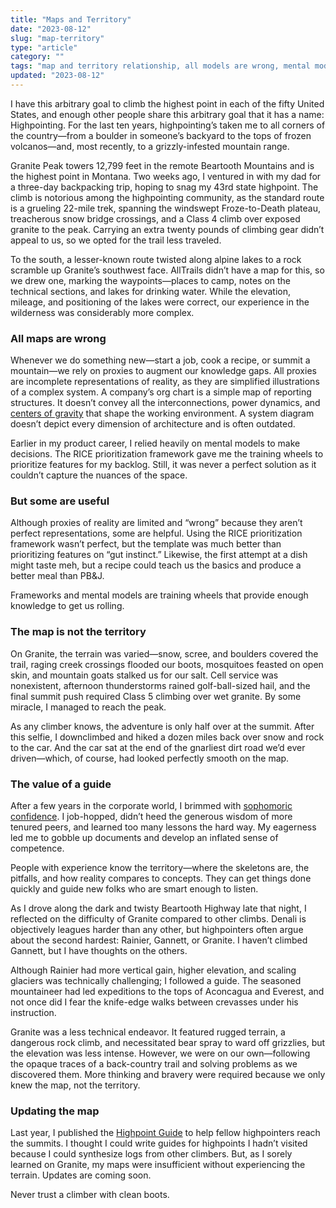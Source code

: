```yaml
---
title: "Maps and Territory"
date: "2023-08-12"
slug: "map-territory"
type: "article"
category: ""
tags: "map and territory relationship, all models are wrong, mental models"
updated: "2023-08-12"
---
```


I have this arbitrary goal to climb the highest point in each of the fifty United States, and enough other people share this arbitrary goal that it has a name: Highpointing. For the last ten years, highpointing’s taken me to all corners of the country—from a boulder in someone’s backyard to the tops of frozen volcanos—and, most recently, to a grizzly-infested mountain range.

Granite Peak towers 12,799 feet in the remote Beartooth Mountains and is the highest point in Montana. Two weeks ago, I ventured in with my dad for a three-day backpacking trip, hoping to snag my 43rd state highpoint. The climb is notorious among the highpointing community, as the standard route is a grueling 22-mile trek, spanning the windswept Froze-to-Death plateau, treacherous snow bridge crossings, and a Class 4 climb over exposed granite to the peak. Carrying an extra twenty pounds of climbing gear didn’t appeal to us, so we opted for the trail less traveled.

To the south, a lesser-known route twisted along alpine lakes to a rock scramble up Granite’s southwest face. AllTrails didn’t have a map for this, so we drew one, marking the waypoints—places to camp, notes on the technical sections, and lakes for drinking water. While the elevation, mileage, and positioning of the lakes were correct, our experience in the wilderness was considerably more complex.

### All maps are wrong
Whenever we do something new—start a job, cook a recipe, or summit a mountain—we rely on proxies to augment our knowledge gaps. All proxies are incomplete representations of reality, as they are simplified illustrations of a complex system. A company’s org chart is a simple map of reporting structures. It doesn’t convey all the interconnections, power dynamics, and [centers of gravity](../gravity) that shape the working environment. A system diagram doesn’t depict every dimension of architecture and is often outdated.

Earlier in my product career, I relied heavily on mental models to make decisions. The RICE prioritization framework gave me the training wheels to prioritize features for my backlog. Still, it was never a perfect solution as it couldn’t capture the nuances of the space.

### But some are useful
Although proxies of reality are limited and “wrong” because they aren’t perfect representations, some are helpful. Using the RICE prioritization framework wasn’t perfect, but the template was much better than prioritizing features on “gut instinct.” Likewise, the first attempt at a dish might taste meh, but a recipe could teach us the basics and produce a better meal than PB&J.

Frameworks and mental models are training wheels that provide enough knowledge to get us rolling.

### The map is not the territory
On Granite, the terrain was varied—snow, scree, and boulders covered the trail, raging creek crossings flooded our boots, mosquitoes feasted on open skin, and mountain goats stalked us for our salt. Cell service was nonexistent, afternoon thunderstorms rained golf-ball-sized hail, and the final summit push required Class 5 climbing over wet granite. By some miracle, I managed to reach the peak.

As any climber knows, the adventure is only half over at the summit. After this selfie, I downclimbed and hiked a dozen miles back over snow and rock to the car. And the car sat at the end of the gnarliest dirt road we’d ever driven—which, of course, had looked perfectly smooth on the map.

### The value of a guide
After a few years in the corporate world, I brimmed with [sophomoric confidence](../competence). I job-hopped, didn’t heed the generous wisdom of more tenured peers, and learned too many lessons the hard way. My eagerness led me to gobble up documents and develop an inflated sense of competence.

People with experience know the territory—where the skeletons are, the pitfalls, and how reality compares to concepts. They can get things done quickly and guide new folks who are smart enough to listen.

As I drove along the dark and twisty Beartooth Highway late that night, I reflected on the difficulty of Granite compared to other climbs. Denali is objectively leagues harder than any other, but highpointers often argue about the second hardest: Rainier, Gannett, or Granite. I haven’t climbed Gannett, but I have thoughts on the others.

Although Rainier had more vertical gain, higher elevation, and scaling glaciers was technically challenging; I followed a guide. The seasoned mountaineer had led expeditions to the tops of Aconcagua and Everest, and not once did I fear the knife-edge walks between crevasses under his instruction.

Granite was a less technical endeavor. It featured rugged terrain, a dangerous rock climb, and necessitated bear spray to ward off grizzlies, but the elevation was less intense. However, we were on our own—following the opaque traces of a back-country trail and solving problems as we discovered them. More thinking and bravery were required because we only knew the map, not the territory.

### Updating the map
Last year, I published the [Highpoint Guide](https://highpoint.guide/) to help fellow highpointers reach the summits. I thought I could write guides for highpoints I hadn’t visited because I could synthesize logs from other climbers. But, as I sorely learned on Granite, my maps were insufficient without experiencing the terrain. Updates are coming soon.

Never trust a climber with clean boots.